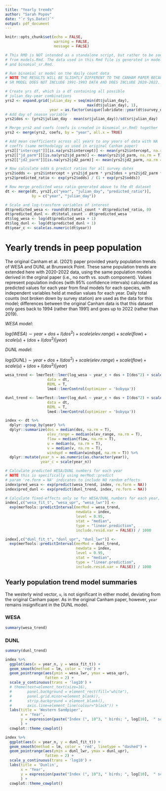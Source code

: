 ```yaml
---
title: "Yearly trends"
author: "Sarah Popov"
date: "`r Sys.Date()`"
output: pdf_document
---
```


```r
knitr::opts_chunk$set(echo = FALSE,
                      warning = FALSE, 
                      message = FALSE)

# This RMD is NOT intended as a standalone script, but rather to be sourced
# from models.Rmd. The data used in this Rmd file is generated in models.Rmd
# and binomial_sr.Rmd.

# Run binomial sr model on the daily count data
# NOTE THE RESULTS WILL BE SLIGHTLY DIFFERENT TO THE CANHAM PAPER BECAUSE THIS 
# SR MODEL DOES NOT INCLUDE 1991-1993 DATA AND DOES INCLUDE 2020-2022.

# Create yrs df, which is a df containing all possible
# julian_day-year combinations
yrs2 <- expand.grid(julian_day = seq(min(dt$julian_day), 
                                     max(dt$julian_day), 1),
                    year = as.factor(unique(lubridate::year(dt$survey_date))))
# Add day of season variable
yrs2$dos <- (yrs2$julian_day - mean(sr$julian_day))/sd(sr$julian_day)

# Merge yrs2 and coefs (coefs is created in binomial_sr.Rmd) together
yrs2 <- merge(yrs2, coefs, by = "year", all.x = TRUE)

# Add mean coefficients across all years to any years of data with NA
# coeffs (same methodology as used in original Canham paper)
yrs2[["intercept"]][is.na(yrs2$intercept)] <- mean(yrs2$intercept, na.rm = T)
yrs2[["jd_parm"]][is.na(yrs2$jd_parm)] <- mean(yrs2$jd_parm, na.rm = T)
yrs2[["jd2_parm"]][is.na(yrs2$jd2_parm)] <- mean(yrs2$jd2_parm, na.rm = T)

# Now calculate odds & predict ratios for all survey dates
yrs2$odds <- yrs2$intercept + yrs2$jd_parm * yrs2$dos + yrs2$jd2_parm * yrs2$dos^2
yrs2$predicted_ratio <- exp(yrs2$odds) / (1 + exp(yrs2$odds))

# Now merge predicted wesa ratio generated above to the dt dataset
dt <- merge(dt, yrs2[,c("year", "julian_day", "predicted_ratio")], 
            by = c("year", "julian_day"))

# Scale and log-transform variables of interest
dt$predicted_wesa <- round(dt$total_count * dt$predicted_ratio, 0)
dt$predicted_dunl <- dt$total_count - dt$predicted_wesa
dt$log_wesa <- log(dt$predicted_wesa + 1)
dt$log_dunl <- log(dt$predicted_dunl + 1)
dt$year_c <- scale(as.numeric(dt$year))
```

# Yearly trends in peep population

The original Canham et al. (2021) paper provided yearly population trends of WESA and DUNL at Brunswick Point. These same population trends are extended here with 2020-2022 data, using the same population models derived in the orginal paper (i.e., no north vs. south component). Values represent population indices (with 95% confidence intervals) calculated as predicted values for each year from final models for each species, with independent variables held at median values for each year. Daily total counts (not broken down by survey station) are used as the data for this model; differences between the original Canham data is that this dataset only goes back to 1994 (rather than 1991) and goes up to 2022 (rather than 2019).

*WESA model*:

$log(WESA) \sim year + dos + I(dos^2) + scale(elev.range) + scale(flow) + scale(u) + (dos + I(dos^2) | year)$

*DUNL model*:

$log(DUNL) \sim year + dos + I(dos^2) + scale(elev.range) + scale(flow) + scale(u) + (dos + I(dos^2) | year)$

```r
wesa_trend <- lmerTest::lmer(log_wesa ~ year_c + dos + I(dos^2) + scale(elev_range) + scale(flow) + scale(u) + (dos + I(dos^2) | year), 
                   data = dt,
                   REML = T, 
                   lme4::lmerControl(optimizer = 'bobyqa'))

dunl_trend <- lmerTest::lmer(log_dunl ~ year_c + dos + I(dos^2) + scale(elev_range) + scale(flow) + scale(u) + (dos + I(dos^2) | year), 
                   data = dt,
                   REML = T, 
                   lme4::lmerControl(optimizer = 'bobyqa')) 
```


```r
index <- dt %>%
  dplyr::group_by(year) %>%
  dplyr::summarize(dos = median(dos, na.rm = T),
                   elev_range = median(elev_range, na.rm = T),
                   flow = median(flow, na.rm = T),
                   u = median(u, na.rm = T),
                   v = median(v, na.rm = T),
                   windspd = median(windspd, na.rm = T)) %>%
  dplyr::mutate(year_n = as.numeric(as.character(year)),
                year_c = scale(year_n))

# Calculate predicted WESA/DUNL numbers for each year
# NOTE this is specifically using merMod::predict
# param 're.form = NA' indicates to include NO random effects
index$pred_wesa <- exp(predict(wesa_trend, index, re.form = NA))
index$pred_dunl <- exp(predict(dunl_trend, index, re.form = NA))

# Calculate fixed-effects only se for WESA/DUNL numbers for each year, incl residual error
index[,c("wesa_fit_t", "wesa_upr", "wesa_lwr")] <- 
  exp(merTools::predictInterval(merMod = wesa_trend,
                                newdata = index,
                                level = 0.95,
                                stat = "median",
                                type = "linear.prediction",
                                include.resid.var = FALSE)) / 1000

index[,c("dunl_fit_t", "dunl_upr", "dunl_lwr")] <- 
  exp(merTools::predictInterval(merMod = dunl_trend,
                                newdata = index,
                                level = 0.95,
                                stat = "median",
                                type = "linear.prediction",
                                include.resid.var = FALSE)) / 1000
```
## Yearly population trend model summaries

The westerly wind vector, `u`, is not significant in either model, deviating from the original Canham paper. As in the original Canham paper, however, `year` remains insignificant in the DUNL model.

### WESA

```r
summary(wesa_trend)
```

### DUNL

```r
summary(dunl_trend)
```


```r
index %>%
  ggplot(aes(x = year_n, y = wesa_fit_t)) +
  geom_smooth(method = lm, color = 'red') + 
  geom_pointrange(aes(ymin = wesa_lwr, ymax = wesa_upr),
                  fatten = 2) +
  scale_y_continuous(trans = 'log10') +
  # theme(text=element_text(size=16),
  #       panel.background = element_rect(fill="white"),
  #       panel.grid.minor=element_blank(),
  #       strip.background = element_blank(),
  #       axis.line=element_line(colour="black")) +
  labs(title = 'Western Sandpiper', 
       x = 'Year', 
       y = expression(paste("Index (", 10^3, " birds; ", log[10],  " scale)"))
       ) +
  cowplot::theme_cowplot()
```

```r
index %>%
  ggplot(aes(x = year_n, y = dunl_fit_t)) +
  geom_smooth(method = lm, color = 'red', linetype = "dashed") + 
  geom_pointrange(aes(ymin = dunl_lwr, ymax = dunl_upr),
                  fatten = 2) +
  scale_y_continuous(trans = 'log10') +
  labs(title = 'Dunlin', 
       x = 'Year', 
       y = expression(paste("Index (", 10^3, " birds; ", log[10],  " scale)"))
       ) +
  cowplot::theme_cowplot()
```